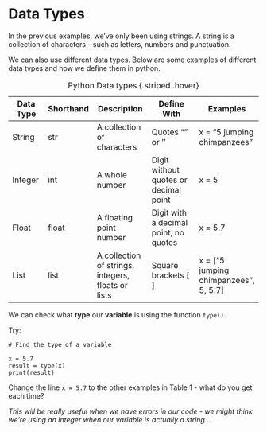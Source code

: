 # Data Types

In the previous examples, we’ve only been using strings. A string is a collection of characters - such as letters, numbers and punctuation.

We can also use different data types. Below are some examples of different data types and how we define them in python.

| Data Type | Shorthand | Description | Define With | Examples |
| -- | -- | --- | --- | --- |
| String	| str	| A collection of characters	| Quotes "" or ’’	| x = "5 jumping chimpanzees"| 
| Integer	| int	| A whole number	| Digit without quotes or decimal point	| x = 5| 
| Float	| float	| A floating point number	| Digit with a decimal point, no quotes	| x = 5.7| 
| List	| list	| A collection of strings, integers, floats or lists	| Square brackets [ ]	| x = ["5 jumping chimpanzees", 5, 5.7]| 

: Python Data types {.striped .hover}

We can check what **type** our **variable** is using the function ```type()```.

Try: 
```pyodide
# Find the type of a variable 

x = 5.7 
result = type(x)
print(result)
```

Change the line ```x = 5.7``` to the other examples in Table 1 - what do you get each time?

_This will be really useful when we have errors in our code - we might think we're using an integer when our variable is actually a string..._
